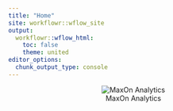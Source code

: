 ---
title: "Home"
site: workflowr::wflow_site
output:
  workflowr::wflow_html:
    toc: false
    theme: united
editor_options:
  chunk_output_type: console
---

<center>
![MaxOn Analytics](assets/MaxOn Analytics Logo.png)
</center>